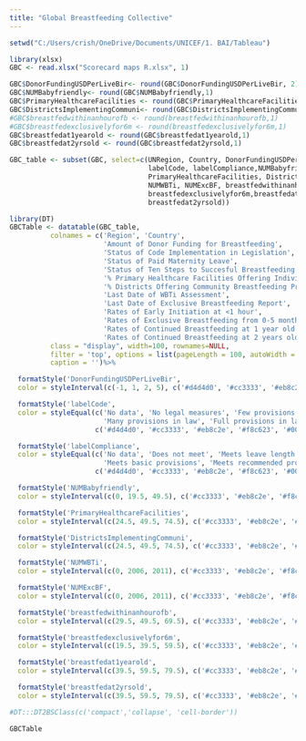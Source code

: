 ```yaml
---
title: "Global Breastfeeding Collective"
---
```


```r

setwd("C:/Users/crish/OneDrive/Documents/UNICEF/1. BAI/Tableau")

library(xlsx)
GBC <- read.xlsx("Scorecard maps R.xlsx", 1)

GBC$DonorFundingUSDPerLiveBir<- round(GBC$DonorFundingUSDPerLiveBir, 2)
GBC$NUMBabyfriendly<- round(GBC$NUMBabyfriendly,1) 
GBC$PrimaryHealthcareFacilities <- round(GBC$PrimaryHealthcareFacilities,1)
GBC$DistrictsImplementingCommuni<- round(GBC$DistrictsImplementingCommuni,1)
#GBC$breastfedwithinanhourofb <- round(breastfedwithinanhourofb,1)
#GBC$breastfedexclusivelyfor6m <- round(breastfedexclusivelyfor6m,1)
GBC$breastfedat1yearold <- round(GBC$breastfedat1yearold,1)
GBC$breastfedat2yrsold <- round(GBC$breastfedat2yrsold,1)

GBC_table <- subset(GBC, select=c(UNRegion, Country, DonorFundingUSDPerLiveBir, 
                                  labelCode, labelCompliance,NUMBabyfriendly, 
                                  PrimaryHealthcareFacilities, DistrictsImplementingCommuni,
                                  NUMWBTi, NUMExcBF, breastfedwithinanhourofb,
                                  breastfedexclusivelyfor6m,breastfedat1yearold,
                                  breastfedat2yrsold))
```


```r
library(DT)
GBCTable <- datatable(GBC_table, 
          colnames = c('Region', 'Country', 
                       'Amount of Donor Funding for Breastfeeding', 
                       'Status of Code Implementation in Legislation', 
                       'Status of Paid Maternity Leave',
                       'Status of Ten Steps to Succesful Breastfeeding',
                       '% Primary Healthcare Facilities Offering Individual IYCF Counselling',
                       '% Districts Offering Community Breastfeeding Programmes',
                       'Last Date of WBTi Assessment',
                       'Last Date of Exclusive Breastfeeding Report',
                       'Rates of Early Initiation at <1 hour',
                       'Rates of Exclusive Breastfeeding from 0-5 months',
                       'Rates of Continued Breastfeeding at 1 year old',
                       'Rates of Continued Breastfeeding at 2 years old'), 
          class = "display", width=100, rownames=NULL,
          filter = 'top', options = list(pageLength = 100, autoWidth = TRUE),
          caption = '')%>% 

  formatStyle('DonorFundingUSDPerLiveBir',
  color = styleInterval(c(-1, 1, 2, 5), c('#d4d4d0', '#cc3333', '#eb8c2e', '#f8c623', '#009f49' )))%>%

  formatStyle('labelCode',
  color = styleEqual(c('No data', 'No legal measures', 'Few provisions in law', 
                       'Many provisions in law', 'Full provisions in law'), 
                     c('#d4d4d0', '#cc3333', '#eb8c2e', '#f8c623', '#009f49' )))%>%

  formatStyle('labelCompliance',
  color = styleEqual(c('No data', 'Does not meet', 'Meets leave length only', 
                       'Meets basic provisions', 'Meets recommended provisions'), 
                     c('#d4d4d0', '#cc3333', '#eb8c2e', '#f8c623', '#009f49' )))%>%

  formatStyle('NUMBabyfriendly',
  color = styleInterval(c(0, 19.5, 49.5), c('#cc3333', '#eb8c2e', '#f8c623', '#009f49' )))%>%

  formatStyle('PrimaryHealthcareFacilities',
  color = styleInterval(c(24.5, 49.5, 74.5), c('#cc3333', '#eb8c2e', '#f8c623', '#009f49' )))%>%

  formatStyle('DistrictsImplementingCommuni',
  color = styleInterval(c(24.5, 49.5, 74.5), c('#cc3333', '#eb8c2e', '#f8c623', '#009f49' )))%>%

  formatStyle('NUMWBTi',
  color = styleInterval(c(0, 2006, 2011), c('#cc3333', '#eb8c2e', '#f8c623', '#009f49' )))%>%

  formatStyle('NUMExcBF',
  color = styleInterval(c(0, 2006, 2011), c('#cc3333', '#eb8c2e', '#f8c623', '#009f49' )))%>%

  formatStyle('breastfedwithinanhourofb',
  color = styleInterval(c(29.5, 49.5, 69.5), c('#cc3333', '#eb8c2e', '#f8c623', '#009f49' )))%>%

  formatStyle('breastfedexclusivelyfor6m',
  color = styleInterval(c(19.5, 39.5, 59.5), c('#cc3333', '#eb8c2e', '#f8c623', '#009f49' )))%>%

  formatStyle('breastfedat1yearold',
  color = styleInterval(c(39.5, 59.5, 79.5), c('#cc3333', '#eb8c2e', '#f8c623', '#009f49' )))%>%

  formatStyle('breastfedat2yrsold',
  color = styleInterval(c(39.5, 59.5, 79.5), c('#cc3333', '#eb8c2e', '#f8c623', '#009f49' )))

#DT:::DT2BSClass(c('compact','collapse', 'cell-border'))

GBCTable

```





